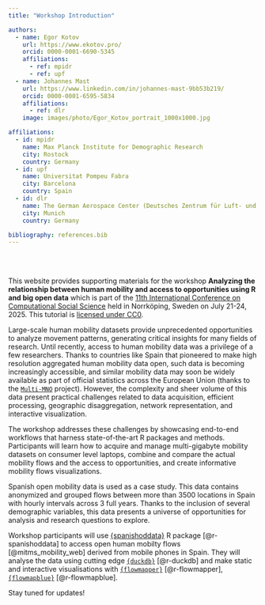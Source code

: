 ```yaml
---
title: "Workshop Introduction"

authors:
  - name: Egor Kotov
    url: https://www.ekotov.pro/
    orcid: 0000-0001-6690-5345
    affiliations:
      - ref: mpidr
      - ref: upf
  - name: Johannes Mast
    url: https://www.linkedin.com/in/johannes-mast-9bb53b219/
    orcid: 0000-0001-6595-5834
    affiliations:
      - ref: dlr
    image: images/photo/Egor_Kotov_portrait_1000x1000.jpg

affiliations:
  - id: mpidr
    name: Max Planck Institute for Demographic Research
    city: Rostock
    country: Germany
  - id: upf
    name: Universitat Pompeu Fabra
    city: Barcelona
    country: Spain
  - id: dlr
    name: The German Aerospace Center (Deutsches Zentrum für Luft- und Raumfahrt, DLR)
    city: Munich
    country: Germany

bibliography: references.bib
---
```


<br><br>

This website provides supporting materials for the workshop **Analyzing the relationship between human mobility and access to opportunities using R and big open data** which is part of the [11th International Conference on Computational Social Science](https://www.ic2s2-2025.org/){target="_blank"} held in Norrköping, Sweden on July 21-24, 2025. This tutorial is [licensed under CC0](license.qmd).

Large-scale human mobility datasets provide unprecedented opportunities to analyze movement patterns, generating critical insights for many fields of research. Until recently, access to human mobility data was a privilege of a few researchers. Thanks to countries like Spain that pioneered to make high resolution aggregated human mobility data open, such data is becoming increasingly accessible, and similar mobility data may soon be widely available as part of official statistics across the European Union (thanks to the [`Multi-MNO`](https://cros.ec.europa.eu/landing-page/multi-mno-project){target="_blank"} project). However, the complexity and sheer volume of this data present practical challenges related to data acquisition, efficient processing, geographic disaggregation, network representation, and interactive visualization.

The workshop addresses these challenges by showcasing end-to-end workflows that harness state-of-the-art R packages and methods. Participants will learn how to acquire and manage multi-gigabyte mobility datasets on consumer level laptops, combine and compare the actual mobility flows and the access to opportunities, and create informative mobility flows visualizations.

Spanish open mobility data is used as a case study. This data contains anonymized and grouped flows between more than 3500 locations in Spain with hourly intervals across 3 full years. Thanks to the inclusion of several demographic variables, this data presents a universe of opportunities for analysis and research questions to explore.

Workshop participants will use [{spanishoddata}](https://github.com/rOpenSpain/spanishoddata){target="_blank"} R package [@r-spanishoddata] to access open human mobilty flows [@mitms_mobility_web] derived from mobile phones in Spain. They will analyse the data using cutting edge [`{duckdb}`](https://r.duckdb.org/){target="_blank"} [@r-duckdb] and make static and interactive visualisations with [`{flowmapper}`](https://github.com/JohMast/flowmapper){target="_blank"} [@r-flowmapper], [`{flowmapblue}`](https://flowmapblue.github.io/flowmapblue.R/){target="_blank"} [@r-flowmapblue].

Stay tuned for updates!
